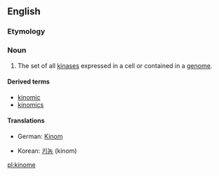 ==English==

===Etymology===

{{blend|kinase|genome}}

===Noun===
{{en-noun}}
{{wikipedia}}

# {{genetics}} The set of all [[kinase]]s expressed in a cell or contained in a [[genome]].

====Derived terms====
* [[kinomic]]
* [[kinomics]]

====Translations====
{{trans-top|set of all kinases}}
* German: [[Kinom]] {{n}}
{{trans-mid}}
* Korean: [[키놈]] (kinom)
{{trans-bottom}}

[[pl:kinome]]